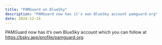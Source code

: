 ```yaml
---
title: "PAMGuard on BlueSky"
description: "PAMGuard now has it's own BlueSky account pamguard.org"
date: 2024-12-14
---
```


<p>PAMGuard now has it's own BlueSky account which you can follow at 
<a href="https://bsky.app/profile/pamguard.org" target="pgbspage">https://bsky.app/profile/pamguard.org</a>.</p>

